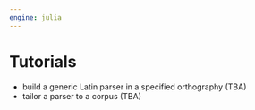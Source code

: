 ```yaml
---
engine: julia
---
```


# Tutorials

- build a generic Latin parser in a specified orthography (TBA)
- tailor a parser to a corpus (TBA)
